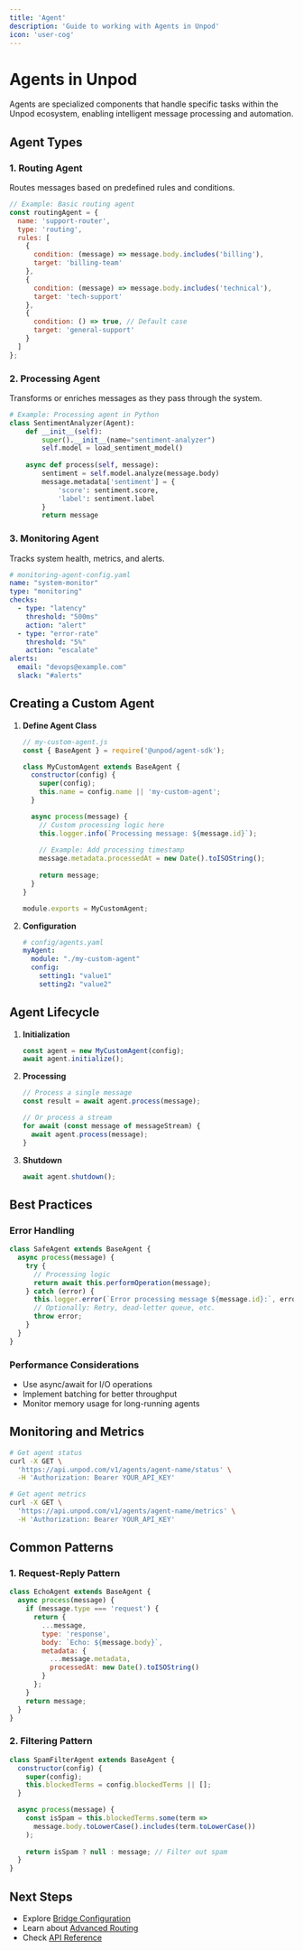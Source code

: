 ```yaml
---
title: 'Agent'
description: 'Guide to working with Agents in Unpod'
icon: 'user-cog'
---
```


# Agents in Unpod

Agents are specialized components that handle specific tasks within the Unpod ecosystem, enabling intelligent message processing and automation.

## Agent Types

### 1. Routing Agent

Routes messages based on predefined rules and conditions.

```javascript
// Example: Basic routing agent
const routingAgent = {
  name: 'support-router',
  type: 'routing',
  rules: [
    {
      condition: (message) => message.body.includes('billing'),
      target: 'billing-team'
    },
    {
      condition: (message) => message.body.includes('technical'),
      target: 'tech-support'
    },
    {
      condition: () => true, // Default case
      target: 'general-support'
    }
  ]
};
```

### 2. Processing Agent

Transforms or enriches messages as they pass through the system.

```python
# Example: Processing agent in Python
class SentimentAnalyzer(Agent):
    def __init__(self):
        super().__init__(name="sentiment-analyzer")
        self.model = load_sentiment_model()
    
    async def process(self, message):
        sentiment = self.model.analyze(message.body)
        message.metadata['sentiment'] = {
            'score': sentiment.score,
            'label': sentiment.label
        }
        return message
```

### 3. Monitoring Agent

Tracks system health, metrics, and alerts.

```yaml
# monitoring-agent-config.yaml
name: "system-monitor"
type: "monitoring"
checks:
  - type: "latency"
    threshold: "500ms"
    action: "alert"
  - type: "error-rate"
    threshold: "5%"
    action: "escalate"
alerts:
  email: "devops@example.com"
  slack: "#alerts"
```

## Creating a Custom Agent

1. **Define Agent Class**
   ```javascript
   // my-custom-agent.js
   const { BaseAgent } = require('@unpod/agent-sdk');

   class MyCustomAgent extends BaseAgent {
     constructor(config) {
       super(config);
       this.name = config.name || 'my-custom-agent';
     }

     async process(message) {
       // Custom processing logic here
       this.logger.info(`Processing message: ${message.id}`);
       
       // Example: Add processing timestamp
       message.metadata.processedAt = new Date().toISOString();
       
       return message;
     }
   }

   module.exports = MyCustomAgent;
   ```

2. **Configuration**
   ```yaml
   # config/agents.yaml
   myAgent:
     module: "./my-custom-agent"
     config:
       setting1: "value1"
       setting2: "value2"
   ```

## Agent Lifecycle

1. **Initialization**
   ```javascript
   const agent = new MyCustomAgent(config);
   await agent.initialize();
   ```

2. **Processing**
   ```javascript
   // Process a single message
   const result = await agent.process(message);
   
   // Or process a stream
   for await (const message of messageStream) {
     await agent.process(message);
   }
   ```

3. **Shutdown**
   ```javascript
   await agent.shutdown();
   ```

## Best Practices

### Error Handling
```javascript
class SafeAgent extends BaseAgent {
  async process(message) {
    try {
      // Processing logic
      return await this.performOperation(message);
    } catch (error) {
      this.logger.error(`Error processing message ${message.id}:`, error);
      // Optionally: Retry, dead-letter queue, etc.
      throw error;
    }
  }
}
```

### Performance Considerations
- Use async/await for I/O operations
- Implement batching for better throughput
- Monitor memory usage for long-running agents

## Monitoring and Metrics

```bash
# Get agent status
curl -X GET \
  'https://api.unpod.com/v1/agents/agent-name/status' \
  -H 'Authorization: Bearer YOUR_API_KEY'

# Get agent metrics
curl -X GET \
  'https://api.unpod.com/v1/agents/agent-name/metrics' \
  -H 'Authorization: Bearer YOUR_API_KEY'
```

## Common Patterns

### 1. Request-Reply Pattern
```javascript
class EchoAgent extends BaseAgent {
  async process(message) {
    if (message.type === 'request') {
      return {
        ...message,
        type: 'response',
        body: `Echo: ${message.body}`,
        metadata: {
          ...message.metadata,
          processedAt: new Date().toISOString()
        }
      };
    }
    return message;
  }
}
```

### 2. Filtering Pattern
```javascript
class SpamFilterAgent extends BaseAgent {
  constructor(config) {
    super(config);
    this.blockedTerms = config.blockedTerms || [];
  }

  async process(message) {
    const isSpam = this.blockedTerms.some(term => 
      message.body.toLowerCase().includes(term.toLowerCase())
    );
    
    return isSpam ? null : message; // Filter out spam
  }
}
```

## Next Steps
- Explore [Bridge Configuration](/bridge)
- Learn about [Advanced Routing](/advanced-routing)
- Check [API Reference](/api-reference)
